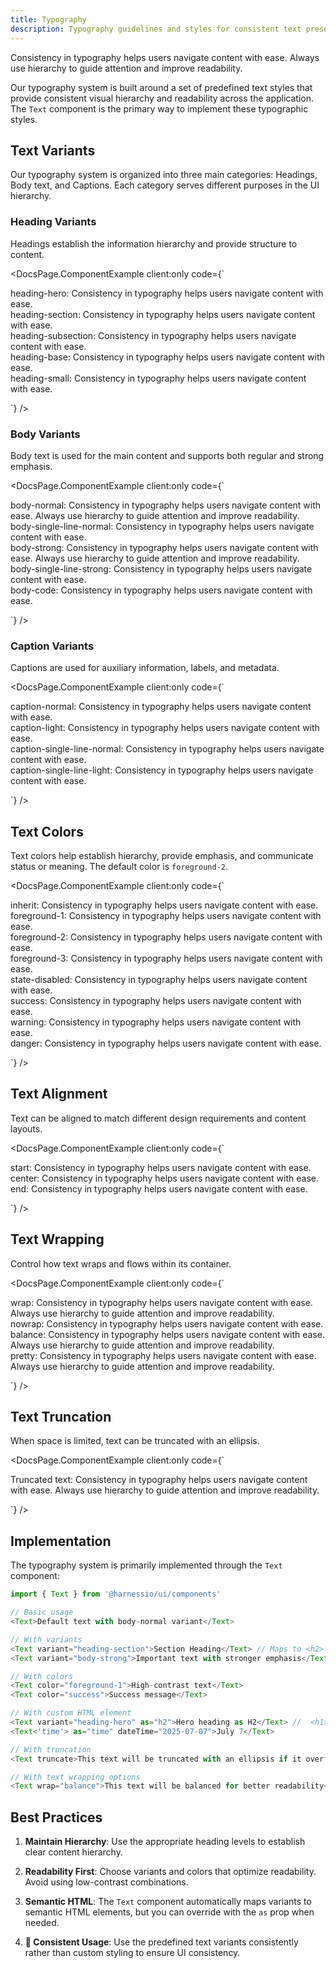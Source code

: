 ```yaml
---
title: Typography
description: Typography guidelines and styles for consistent text presentation
---
```



Consistency in typography helps users navigate content with ease. Always use hierarchy to guide attention and improve readability.

Our typography system is built around a set of predefined text styles that provide consistent visual hierarchy and readability across the application. The `Text` component is the primary way to implement these typographic styles.

## Text Variants

Our typography system is organized into three main categories: Headings, Body text, and Captions. Each category serves different purposes in the UI hierarchy.

### Heading Variants

Headings establish the information hierarchy and provide structure to content.

<DocsPage.ComponentExample
  client:only
  code={`<div className="grid gap-cn-md">
    <div>
        <Text variant="heading-base" className="underline mb-cn-3xs">heading-hero:</Text>
        <Text variant="heading-hero" color="foreground-2">Consistency in typography helps users navigate content with ease.</Text>
    </div>
    <div>
        <Text variant="heading-base" className="underline mb-cn-3xs">heading-section:</Text>
        <Text variant="heading-section" color="foreground-2">Consistency in typography helps users navigate content with ease.</Text>
    </div>
    <div>
        <Text variant="heading-base" className="underline mb-cn-3xs">heading-subsection:</Text>
        <Text variant="heading-subsection" color="foreground-2">Consistency in typography helps users navigate content with ease.</Text>
    </div>
    <div>
        <Text variant="heading-base" className="underline mb-cn-3xs">heading-base:</Text>
        <Text variant="heading-base" color="foreground-2">Consistency in typography helps users navigate content with ease.</Text>
    </div>
    <div>
        <Text variant="heading-base" className="underline mb-cn-3xs">heading-small:</Text>
        <Text variant="heading-small" color="foreground-2">Consistency in typography helps users navigate content with ease.</Text>
    </div>
</div>`}
/>

### Body Variants

Body text is used for the main content and supports both regular and strong emphasis.

<DocsPage.ComponentExample
  client:only
  code={`<div className="grid gap-cn-md">
    <div>
        <Text variant="heading-base" className="underline mb-cn-3xs">body-normal:</Text>
        <Text variant="body-normal">Consistency in typography helps users navigate content with ease. Always use hierarchy to guide attention and improve readability.</Text>
    </div>
    <div>
        <Text variant="heading-base" className="underline mb-cn-3xs">body-single-line-normal:</Text>
        <Text variant="body-single-line-normal">Consistency in typography helps users navigate content with ease.</Text>
    </div>
    <div>
        <Text variant="heading-base" className="underline mb-cn-3xs">body-strong:</Text>
        <Text variant="body-strong">Consistency in typography helps users navigate content with ease. Always use hierarchy to guide attention and improve readability.</Text>
    </div>
    <div>
        <Text variant="heading-base" className="underline mb-cn-3xs">body-single-line-strong:</Text>
        <Text variant="body-single-line-strong">Consistency in typography helps users navigate content with ease.</Text>
    </div>
    <div>
        <Text variant="heading-base" className="underline mb-cn-3xs">body-code:</Text>
        <Text variant="body-code" wrap="wrap">Consistency in typography helps users navigate content with ease.</Text>
    </div>
</div>`}
/>

### Caption Variants

Captions are used for auxiliary information, labels, and metadata.

<DocsPage.ComponentExample
  client:only
  code={`<div className="grid gap-cn-md">
    <div>
        <Text variant="heading-base" className="underline mb-cn-3xs">caption-normal:</Text>
        <Text variant="caption-normal">Consistency in typography helps users navigate content with ease.</Text>
    </div>
    <div>
        <Text variant="heading-base" className="underline mb-cn-3xs">caption-light:</Text>
        <Text variant="caption-light">Consistency in typography helps users navigate content with ease.</Text>
    </div>
    <div>
        <Text variant="heading-base" className="underline mb-cn-3xs">caption-single-line-normal:</Text>
        <Text variant="caption-single-line-normal">Consistency in typography helps users navigate content with ease.</Text>
    </div>
    <div>
        <Text variant="heading-base" className="underline mb-cn-3xs">caption-single-line-light:</Text>
        <Text variant="caption-single-line-light">Consistency in typography helps users navigate content with ease.</Text>
    </div>
</div>`}
/>

## Text Colors

Text colors help establish hierarchy, provide emphasis, and communicate status or meaning. The default color is `foreground-2`.

<DocsPage.ComponentExample
  client:only
  code={`<div className="grid gap-cn-md">
    <div>
        <Text variant="heading-base" className="underline mb-cn-3xs">inherit:</Text>
        <Text color="inherit">Consistency in typography helps users navigate content with ease.</Text>
    </div>
    <div>
        <Text variant="heading-base" className="underline mb-cn-3xs">foreground-1:</Text>
        <Text color="foreground-1">Consistency in typography helps users navigate content with ease.</Text>
    </div>
    <div>
        <Text variant="heading-base" className="underline mb-cn-3xs">foreground-2:</Text>
        <Text color="foreground-2">Consistency in typography helps users navigate content with ease.</Text>
    </div>
    <div>
        <Text variant="heading-base" className="underline mb-cn-3xs">foreground-3:</Text>
        <Text color="foreground-3">Consistency in typography helps users navigate content with ease.</Text>
    </div>
    <div>
        <Text variant="heading-base" className="underline mb-cn-3xs">state-disabled:</Text>
        <Text color="state-disabled">Consistency in typography helps users navigate content with ease.</Text>
    </div>
    <div>
        <Text variant="heading-base" className="underline mb-cn-3xs">success:</Text>
        <Text color="success">Consistency in typography helps users navigate content with ease.</Text>
    </div>
    <div>
        <Text variant="heading-base" className="underline mb-cn-3xs">warning:</Text>
        <Text color="warning">Consistency in typography helps users navigate content with ease.</Text>
    </div>
    <div>
        <Text variant="heading-base" className="underline mb-cn-3xs">danger:</Text>
        <Text color="danger">Consistency in typography helps users navigate content with ease.</Text>
    </div>
</div>`}
/>

## Text Alignment

Text can be aligned to match different design requirements and content layouts.

<DocsPage.ComponentExample
  client:only
  code={`<div className="grid gap-cn-md">
    <div>
        <Text variant="heading-base" className="underline mb-cn-3xs">start:</Text>
        <Text align="start">Consistency in typography helps users navigate content with ease.</Text>
    </div>
    <div>
        <Text variant="heading-base" className="underline mb-cn-3xs">center:</Text>
        <Text align="center">Consistency in typography helps users navigate content with ease.</Text>
    </div>
    <div>
        <Text variant="heading-base" className="underline mb-cn-3xs">end:</Text>
        <Text align="end">Consistency in typography helps users navigate content with ease.</Text>
    </div>
</div>`}
/>

## Text Wrapping

Control how text wraps and flows within its container.

<DocsPage.ComponentExample
  client:only
  code={`<div className="grid gap-cn-md">
    <div>
        <Text variant="heading-base" className="underline mb-cn-3xs">wrap:</Text>
        <Text wrap="wrap" className="max-w-xs">Consistency in typography helps users navigate content with ease. Always use hierarchy to guide attention and improve readability.</Text>
    </div>
    <div>
        <Text variant="heading-base" className="underline mb-cn-3xs">nowrap:</Text>
        <Text wrap="nowrap" className="block overflow-hidden">Consistency in typography helps users navigate content with ease.</Text>
    </div>
    <div>
        <Text variant="heading-base" className="underline mb-cn-3xs">balance:</Text>
        <Text wrap="balance" className="max-w-xs">Consistency in typography helps users navigate content with ease. Always use hierarchy to guide attention and improve readability.</Text>
    </div>
    <div>
        <Text variant="heading-base" className="underline mb-cn-3xs">pretty:</Text>
        <Text wrap="pretty" className="max-w-xs">Consistency in typography helps users navigate content with ease. Always use hierarchy to guide attention and improve readability.</Text>
    </div>
</div>`}
/>

## Text Truncation

When space is limited, text can be truncated with an ellipsis.

<DocsPage.ComponentExample
  client:only
  code={`<div className="grid gap-cn-md">
    <div className="max-w-xs">
        <Text variant="heading-base" className="underline mb-cn-3xs">Truncated text:</Text>
        <Text truncate>Consistency in typography helps users navigate content with ease. Always use hierarchy to guide attention and improve readability.</Text>
    </div>
</div>`}
/>

## Implementation

The typography system is primarily implemented through the `Text` component:

```typescript jsx
import { Text } from '@harnessio/ui/components'

// Basic usage
<Text>Default text with body-normal variant</Text>

// With variants
<Text variant="heading-section">Section Heading</Text> // Maps to <h2>
<Text variant="body-strong">Important text with stronger emphasis</Text>

// With colors
<Text color="foreground-1">High-contrast text</Text>
<Text color="success">Success message</Text>

// With custom HTML element
<Text variant="heading-hero" as="h2">Hero heading as H2</Text> //  <h1> => <h2>
<Text<'time'> as="time" dateTime="2025-07-07">July 7</Text>

// With truncation
<Text truncate>This text will be truncated with an ellipsis if it overflows</Text>

// With text wrapping options
<Text wrap="balance">This text will be balanced for better readability</Text>
```

## Best Practices

1. **Maintain Hierarchy**: Use the appropriate heading levels to establish clear content hierarchy.

2. **Readability First**: Choose variants and colors that optimize readability. Avoid using low-contrast combinations.

3. **Semantic HTML**: The `Text` component automatically maps variants to semantic HTML elements, but you can override with the `as` prop when needed.

4. **🚨 Consistent Usage**: Use the predefined text variants consistently rather than custom styling to ensure UI consistency.

